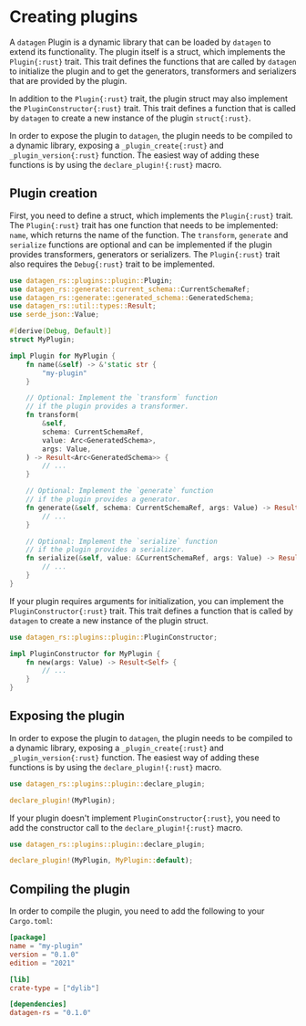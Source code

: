 # Creating plugins

A `datagen` Plugin is a dynamic library that can be loaded by `datagen` to
extend its functionality. The plugin itself is a struct, which implements
the `Plugin{:rust}` trait. This trait defines the functions that are called by
`datagen` to initialize the plugin and to get the generators, transformers
and serializers that are provided by the plugin.

In addition to the `Plugin{:rust}` trait, the plugin struct may also
implement the `PluginConstructor{:rust}` trait. This trait defines a function
that is called by `datagen` to create a new instance of the plugin `struct{:rust}`.

In order to expose the plugin to `datagen`, the plugin needs to be compiled
to a dynamic library, exposing a `_plugin_create{:rust}` and `_plugin_version{:rust}`
function. The easiest way of adding these functions is by using the
`declare_plugin!{:rust}` macro.

## Plugin creation

First, you need to define a struct, which implements the `Plugin{:rust}` trait.
The `Plugin{:rust}` trait has one function that needs to be implemented: `name`,
which returns the name of the function. The `transform`, `generate` and
`serialize` functions are optional and can be implemented if the plugin
provides transformers, generators or serializers. The `Plugin{:rust}` trait also
requires the `Debug{:rust}` trait to be implemented.

```rust
use datagen_rs::plugins::plugin::Plugin;
use datagen_rs::generate::current_schema::CurrentSchemaRef;
use datagen_rs::generate::generated_schema::GeneratedSchema;
use datagen_rs::util::types::Result;
use serde_json::Value;

#[derive(Debug, Default)]
struct MyPlugin;

impl Plugin for MyPlugin {
    fn name(&self) -> &'static str {
        "my-plugin"
    }

    // Optional: Implement the `transform` function
    // if the plugin provides a transformer.
    fn transform(
        &self,
        schema: CurrentSchemaRef,
        value: Arc<GeneratedSchema>,
        args: Value,
    ) -> Result<Arc<GeneratedSchema>> {
        // ...
    }

    // Optional: Implement the `generate` function
    // if the plugin provides a generator.
    fn generate(&self, schema: CurrentSchemaRef, args: Value) -> Result<Arc<GeneratedSchema>> {
        // ...
    }

    // Optional: Implement the `serialize` function
    // if the plugin provides a serializer.
    fn serialize(&self, value: &CurrentSchemaRef, args: Value) -> Result<String> {
        // ...
    }
}
```

If your plugin requires arguments for initialization, you can implement
the `PluginConstructor{:rust}` trait. This trait defines a function that is
called by `datagen` to create a new instance of the plugin struct.

```rust
use datagen_rs::plugins::plugin::PluginConstructor;

impl PluginConstructor for MyPlugin {
    fn new(args: Value) -> Result<Self> {
        // ...
    }
}
```

## Exposing the plugin

In order to expose the plugin to `datagen`, the plugin needs to be compiled
to a dynamic library, exposing a `_plugin_create{:rust}` and `_plugin_version{:rust}`
function. The easiest way of adding these functions is by using the
`declare_plugin!{:rust}` macro.

```rust
use datagen_rs::plugins::plugin::declare_plugin;

declare_plugin!(MyPlugin);
```

If your plugin doesn't implement `PluginConstructor{:rust}`, you need to add the
constructor call to the `declare_plugin!{:rust}` macro.

```rust
use datagen_rs::plugins::plugin::declare_plugin;

declare_plugin!(MyPlugin, MyPlugin::default);
```

## Compiling the plugin

In order to compile the plugin, you need to add the following to your
`Cargo.toml`:

```toml
[package]
name = "my-plugin"
version = "0.1.0"
edition = "2021"

[lib]
crate-type = ["dylib"]

[dependencies]
datagen-rs = "0.1.0"
```
